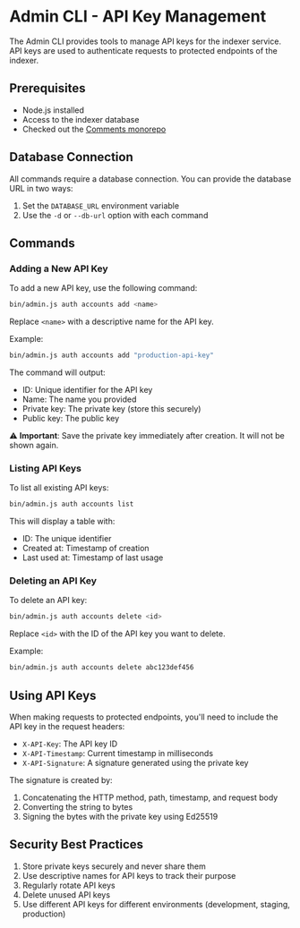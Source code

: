# Admin CLI - API Key Management

The Admin CLI provides tools to manage API keys for the indexer service. API keys are used to authenticate requests to protected endpoints of the indexer.

## Prerequisites

- Node.js installed
- Access to the indexer database
- Checked out the [Comments monorepo](https://github.com/ecp-eth/comments-monorepo)

## Database Connection

All commands require a database connection. You can provide the database URL in two ways:

1. Set the `DATABASE_URL` environment variable
2. Use the `-d` or `--db-url` option with each command

## Commands

### Adding a New API Key

To add a new API key, use the following command:

```bash
bin/admin.js auth accounts add <name>
```

Replace `<name>` with a descriptive name for the API key.

Example:

```bash
bin/admin.js auth accounts add "production-api-key"
```

The command will output:

- ID: Unique identifier for the API key
- Name: The name you provided
- Private key: The private key (store this securely)
- Public key: The public key

⚠️ **Important**: Save the private key immediately after creation. It will not be shown again.

### Listing API Keys

To list all existing API keys:

```bash
bin/admin.js auth accounts list
```

This will display a table with:

- ID: The unique identifier
- Created at: Timestamp of creation
- Last used at: Timestamp of last usage

### Deleting an API Key

To delete an API key:

```bash
bin/admin.js auth accounts delete <id>
```

Replace `<id>` with the ID of the API key you want to delete.

Example:

```bash
bin/admin.js auth accounts delete abc123def456
```

## Using API Keys

When making requests to protected endpoints, you'll need to include the API key in the request headers:

- `X-API-Key`: The API key ID
- `X-API-Timestamp`: Current timestamp in milliseconds
- `X-API-Signature`: A signature generated using the private key

The signature is created by:

1. Concatenating the HTTP method, path, timestamp, and request body
2. Converting the string to bytes
3. Signing the bytes with the private key using Ed25519

## Security Best Practices

1. Store private keys securely and never share them
2. Use descriptive names for API keys to track their purpose
3. Regularly rotate API keys
4. Delete unused API keys
5. Use different API keys for different environments (development, staging, production)

